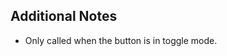 {{Lua/GUIEvent
 | description = Called when the button was toggled.
}}

==Additional Notes==
*Only called when the button is in toggle mode.